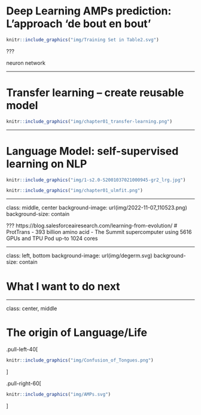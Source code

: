 
# Deep Learning AMPs prediction: L'approach 'de bout en bout'

```r
knitr::include_graphics("img/Training Set in Table2.svg")
```

???

neuron network 

---

# Transfer learning -- create reusable model

```r
knitr::include_graphics("img/chapter01_transfer-learning.png")
```

---

# Language Model: self-supervised learning on NLP

```r
knitr::include_graphics("img/1-s2.0-S2001037021000945-gr2_lrg.jpg")
```

```r
knitr::include_graphics("img/chapter01_ulmfit.png")
```

---

class: middle, center
background-image: url(img/2022-11-07_110523.png)
background-size: contain


???
https://blog.salesforceairesearch.com/learning-from-evolution/
# ProtTrans
- 393 billion amino acid
- The Summit supercomputer using 5616 GPUs and TPU Pod up-to 1024 cores

---

class: left, bottom
background-image: url(img/degerm.svg)
background-size: contain

# What I want to do next

---

class: center, middle

# The origin of Language/Life

.pull-left-40[
```r
knitr::include_graphics("img/Confusion_of_Tongues.png")
```
]

.pull-right-60[
```r
knitr::include_graphics("img/AMPs.svg")
```
]

